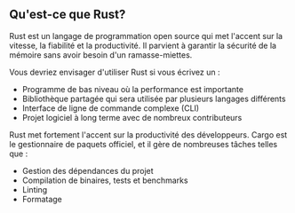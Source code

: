 ## Qu'est-ce que Rust?

Rust est un langage de programmation open source qui met l'accent sur la vitesse, la fiabilité et la productivité. Il parvient à garantir la sécurité de la mémoire sans avoir besoin d'un ramasse-miettes.

Vous devriez envisager d'utiliser Rust si vous écrivez un :
- Programme de bas niveau où la performance est importante
- Bibliothèque partagée qui sera utilisée par plusieurs langages différents
- Interface de ligne de commande complexe (CLI)
- Projet logiciel à long terme avec de nombreux contributeurs

Rust met fortement l'accent sur la productivité des développeurs. Cargo est le gestionnaire de paquets officiel, et il gère de nombreuses tâches telles que :
- Gestion des dépendances du projet
- Compilation de binaires, tests et benchmarks
- Linting
- Formatage